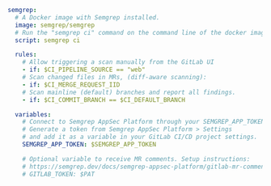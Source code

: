 ```yaml
semgrep:
  # A Docker image with Semgrep installed.
  image: semgrep/semgrep
  # Run the "semgrep ci" command on the command line of the docker image.
  script: semgrep ci

  rules:
    # Allow triggering a scan manually from the GitLab UI
    - if: $CI_PIPELINE_SOURCE == "web"
    # Scan changed files in MRs, (diff-aware scanning):
    - if: $CI_MERGE_REQUEST_IID
    # Scan mainline (default) branches and report all findings.
    - if: $CI_COMMIT_BRANCH == $CI_DEFAULT_BRANCH

  variables:
    # Connect to Semgrep AppSec Platform through your SEMGREP_APP_TOKEN.
    # Generate a token from Semgrep AppSec Platform > Settings
    # and add it as a variable in your GitLab CI/CD project settings.
    SEMGREP_APP_TOKEN: $SEMGREP_APP_TOKEN

    # Optional variable to receive MR comments. Setup instructions:
    # https://semgrep.dev/docs/semgrep-appsec-platform/gitlab-mr-comments
    # GITLAB_TOKEN: $PAT
```
